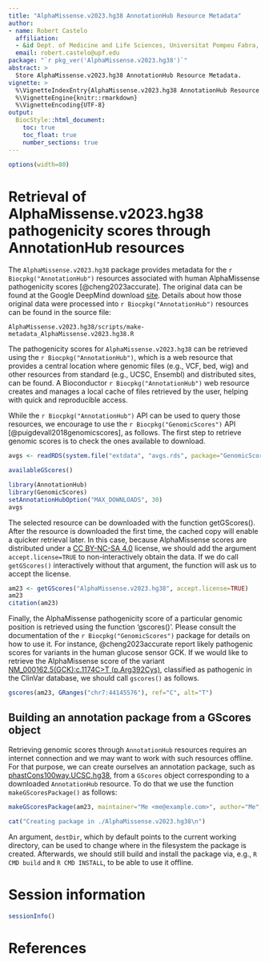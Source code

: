 ```yaml
---
title: "AlphaMissense.v2023.hg38 AnnotationHub Resource Metadata"
author:
- name: Robert Castelo
  affiliation: 
  - &id Dept. of Medicine and Life Sciences, Universitat Pompeu Fabra, Barcelona, Spain
  email: robert.castelo@upf.edu
package: "`r pkg_ver('AlphaMissense.v2023.hg38')`"
abstract: >
  Store AlphaMissense.v2023.hg38 AnnotationHub Resource Metadata.
vignette: >
  %\VignetteIndexEntry{AlphaMissense.v2023.hg38 AnnotationHub Resource Metadata}
  %\VignetteEngine{knitr::rmarkdown}
  %\VignetteEncoding{UTF-8}
output: 
  BiocStyle::html_document:
    toc: true
    toc_float: true
    number_sections: true
---
```


```r
options(width=80)
```

# Retrieval of AlphaMissense.v2023.hg38 pathogenicity scores through AnnotationHub resources

The `AlphaMissense.v2023.hg38` package provides metadata for the
`r Biocpkg("AnnotationHub")` resources associated with human AlphaMissense
pathogenicity scores [@cheng2023accurate]. The original data can be found at
the Google DeepMind download
[site](https://console.cloud.google.com/storage/browser/dm_alphamissense).
Details about how those original data were processed into
`r Biocpkg("AnnotationHub")` resources can be found in the source
file:

```
AlphaMissense.v2023.hg38/scripts/make-metadata_AlphaMissense.v2023.hg38.R
```

The pathogenicity scores for `AlphaMissense.v2023.hg38` can be retrieved using
the `r Biocpkg("AnnotationHub")`,
which is a web resource that provides a central location where genomic files
(e.g., VCF, bed, wig) and other resources from standard (e.g., UCSC, Ensembl) and
distributed sites, can be found. A Bioconductor `r Biocpkg("AnnotationHub")` web
resource creates and manages a local cache of files retrieved by the user,
helping with quick and reproducible access.

While the `r Biocpkg("AnnotationHub")` API can be used to query those resources,
we encourage to use the `r Biocpkg("GenomicScores")` API
[@puigdevall2018genomicscores], as follows. The first step to retrieve genomic
scores is to check the ones available to download.

```r
avgs <- readRDS(system.file("extdata", "avgs.rds", package="GenomicScores"))
```
```r
availableGScores()
```
```r
library(AnnotationHub)
library(GenomicScores)
setAnnotationHubOption("MAX_DOWNLOADS", 30)
avgs
```

The selected resource can be downloaded with the function getGScores().
After the resource is downloaded the first time, the cached copy will
enable a quicker retrieval later. In this case, because AlphaMissense
scores are distributed under a
[CC BY-NC-SA 4.0](https://github.com/google-deepmind/alphamissense#alphamissense-predictions-license) license, we should add the argument
`accept.license=TRUE` to non-interactively obtain the data. If we
do call `getGScores()` interactively without that argument, the function
will ask us to accept the license.

```r
am23 <- getGScores("AlphaMissense.v2023.hg38", accept.license=TRUE)
am23
citation(am23)
```

Finally, the AlphaMissense pathogenicity score of a particular genomic position
is retrieved using the function 'gscores()'. Please consult the documentation
of the `r Biocpkg("GenomicScores")` package for details on how to use it. For
instance, @cheng2023accurate report likely pathogenic scores for variants in
the human glucose sensor GCK. If we would like to retrieve the AlphaMissense
score of the variant
[NM_000162.5(GCK):c.1174C>T (p.Arg392Cys)](https://www.ncbi.nlm.nih.gov/clinvar/variation/585909),
classified as pathogenic in the ClinVar database, we should call `gscores()`
as follows.


```r
gscores(am23, GRanges("chr7:44145576"), ref="C", alt="T")
```

## Building an annotation package from a GScores object

Retrieving genomic scores through `AnnotationHub` resources requires an internet
connection and we may want to work with such resources offline. For that purpose,
we can create ourselves an annotation package, such as
[phastCons100way.UCSC.hg38](https://bioconductor.org/packages/phastCons100way.UCSC.hg38),
from a `GScores` object corresponding to a downloaded `AnnotationHub` resource.
To do that we use the function `makeGScoresPackage()` as follows:

```r
makeGScoresPackage(am23, maintainer="Me <me@example.com>", author="Me", version="1.0.0")
```
```r
cat("Creating package in ./AlphaMissense.v2023.hg38\n")
```

An argument, `destDir`, which by default points to the current working
directory, can be used to change where in the filesystem the package is created.
Afterwards, we should still build and install the package via, e.g.,
`R CMD build` and `R CMD INSTALL`, to be able to use it offline.

# Session information

```r
sessionInfo()
```

# References
